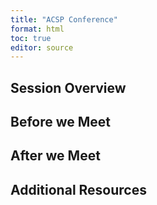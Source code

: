 ```yaml
---
title: "ACSP Conference"
format: html
toc: true
editor: source
---
```

## Session Overview

## Before we Meet

## After we Meet

## Additional Resources
